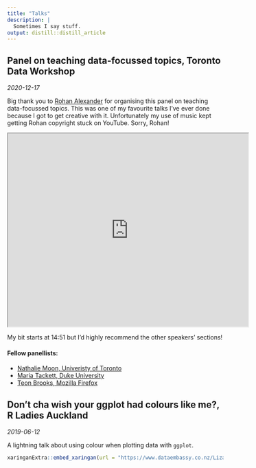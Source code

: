 ```yaml
---
title: "Talks"
description: |
  Sometimes I say stuff. 
output: distill::distill_article
---
```


## Panel on teaching data-focussed topics, Toronto Data Workshop


_2020-12-17_

Big thank you to [Rohan Alexander](https://rohanalexander.com/) for organising this panel on teaching data-focussed topics. This was one of my favourite talks I've ever done because I got to get creative with it. Unfortunately my use of music kept getting Rohan copyright stuck on YouTube. Sorry, Rohan!

<iframe width="560" height="450" src="https://www.youtube.com/embed/c3R6pZisvm0?start=894"  allowfullscreen></iframe>

My bit starts at 14:51 but I'd highly recommend the other speakers' sections!

#### Fellow panellists:

* [Nathalie Moon, Univeristy of Toronto](https://www.statistics.utoronto.ca/people/directories/all-faculty/nathalie-moon)
* [Maria Tackett, Duke University](https://www.mariatackett.net/)
* [Teon Brooks, Mozilla Firefox](https://teonbrooks.com/)

## Don’t cha wish your ggplot had colours like me?, R Ladies Auckland

_2019-06-12_

A lightning talk about using colour when plotting data with `ggplot`.

```r
xaringanExtra::embed_xaringan(url = "https://www.dataembassy.co.nz/Liza-colours-in-R#1", ratio = "16:9")
```

